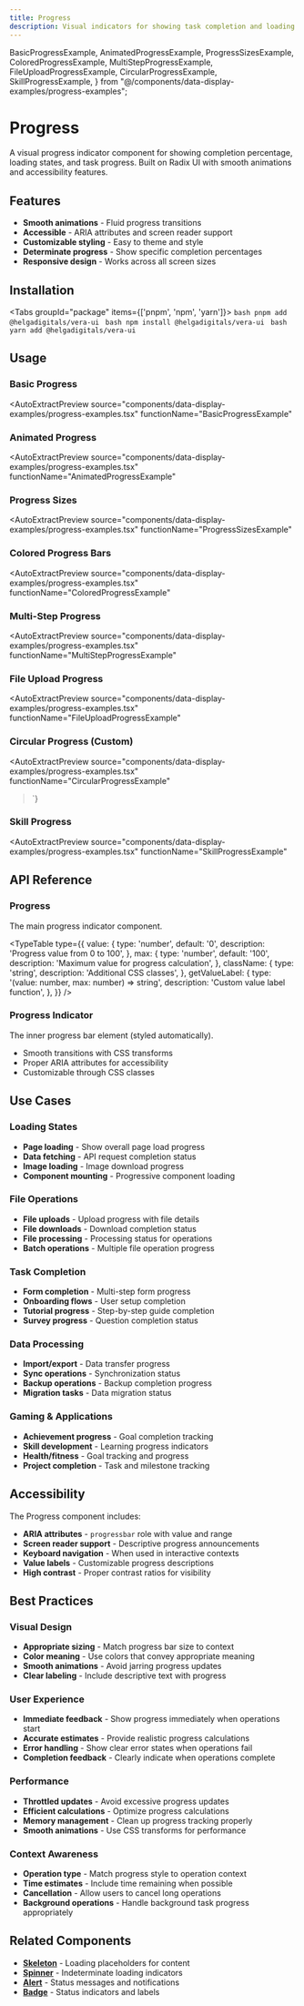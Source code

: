 ```yaml
---
title: Progress
description: Visual indicators for showing task completion and loading states
---
```


  BasicProgressExample,
  AnimatedProgressExample,
  ProgressSizesExample,
  ColoredProgressExample,
  MultiStepProgressExample,
  FileUploadProgressExample,
  CircularProgressExample,
  SkillProgressExample,
} from "@/components/data-display-examples/progress-examples";

# Progress

A visual progress indicator component for showing completion percentage, loading states, and task progress. Built on Radix UI with smooth animations and accessibility features.

## Features

- **Smooth animations** - Fluid progress transitions
- **Accessible** - ARIA attributes and screen reader support
- **Customizable styling** - Easy to theme and style
- **Determinate progress** - Show specific completion percentages
- **Responsive design** - Works across all screen sizes

## Installation

<Tabs groupId="package" items={['pnpm', 'npm', 'yarn']}>
    <Tab value="pnpm" >
      ```bash
      pnpm add @helgadigitals/vera-ui
      ```
    </Tab>
    <Tab value="npm" >
      ```bash
      npm install @helgadigitals/vera-ui
      ```
    </Tab>
    <Tab value="yarn" >
      ```bash
      yarn add @helgadigitals/vera-ui
      ```
    </Tab>
</Tabs>

## Usage

### Basic Progress

<AutoExtractPreview 
  source="components/data-display-examples/progress-examples.tsx" 
  functionName="BasicProgressExample"
>
  <BasicProgressExample />
</AutoExtractPreview>

### Animated Progress

<AutoExtractPreview 
  source="components/data-display-examples/progress-examples.tsx" 
  functionName="AnimatedProgressExample"
>
  <AnimatedProgressExample />
</AutoExtractPreview>

### Progress Sizes

<AutoExtractPreview 
  source="components/data-display-examples/progress-examples.tsx" 
  functionName="ProgressSizesExample"
>
  <ProgressSizesExample />
</AutoExtractPreview>

### Colored Progress Bars

<AutoExtractPreview 
  source="components/data-display-examples/progress-examples.tsx" 
  functionName="ColoredProgressExample"
>
  <ColoredProgressExample />
</AutoExtractPreview>

### Multi-Step Progress

<AutoExtractPreview 
  source="components/data-display-examples/progress-examples.tsx" 
  functionName="MultiStepProgressExample"
>
  <MultiStepProgressExample />
</AutoExtractPreview>

### File Upload Progress

<AutoExtractPreview 
  source="components/data-display-examples/progress-examples.tsx" 
  functionName="FileUploadProgressExample"
>
>
  <FileUploadProgressExample />
</AutoExtractPreview>

### Circular Progress (Custom)

<AutoExtractPreview 
  source="components/data-display-examples/progress-examples.tsx" 
  functionName="CircularProgressExample"
>

>`}
>
  <CircularProgressExample />
</AutoExtractPreview>

### Skill Progress

<AutoExtractPreview 
  source="components/data-display-examples/progress-examples.tsx" 
  functionName="SkillProgressExample"
>
  <SkillProgressExample />
</AutoExtractPreview>

## API Reference

### Progress

The main progress indicator component.

<TypeTable
  type={{
    value: {
      type: 'number',
      default: '0',
      description: 'Progress value from 0 to 100',
    },
    max: {
      type: 'number',
      default: '100',
      description: 'Maximum value for progress calculation',
    },
    className: {
      type: 'string',
      description: 'Additional CSS classes',
    },
    getValueLabel: {
      type: '(value: number, max: number) => string',
      description: 'Custom value label function',
    },
  }}
/>

### Progress Indicator

The inner progress bar element (styled automatically).

- Smooth transitions with CSS transforms
- Proper ARIA attributes for accessibility
- Customizable through CSS classes

## Use Cases

### Loading States
- **Page loading** - Show overall page load progress
- **Data fetching** - API request completion status
- **Image loading** - Image download progress
- **Component mounting** - Progressive component loading

### File Operations
- **File uploads** - Upload progress with file details
- **File downloads** - Download completion status
- **File processing** - Processing status for operations
- **Batch operations** - Multiple file operation progress

### Task Completion
- **Form completion** - Multi-step form progress
- **Onboarding flows** - User setup completion
- **Tutorial progress** - Step-by-step guide completion
- **Survey progress** - Question completion status

### Data Processing
- **Import/export** - Data transfer progress
- **Sync operations** - Synchronization status
- **Backup operations** - Backup completion progress
- **Migration tasks** - Data migration status

### Gaming & Applications
- **Achievement progress** - Goal completion tracking
- **Skill development** - Learning progress indicators
- **Health/fitness** - Goal tracking and progress
- **Project completion** - Task and milestone tracking

## Accessibility

The Progress component includes:

- **ARIA attributes** - `progressbar` role with value and range
- **Screen reader support** - Descriptive progress announcements
- **Keyboard navigation** - When used in interactive contexts
- **Value labels** - Customizable progress descriptions
- **High contrast** - Proper contrast ratios for visibility

## Best Practices

### Visual Design
- **Appropriate sizing** - Match progress bar size to context
- **Color meaning** - Use colors that convey appropriate meaning
- **Smooth animations** - Avoid jarring progress updates
- **Clear labeling** - Include descriptive text with progress

### User Experience
- **Immediate feedback** - Show progress immediately when operations start
- **Accurate estimates** - Provide realistic progress calculations
- **Error handling** - Show clear error states when operations fail
- **Completion feedback** - Clearly indicate when operations complete

### Performance
- **Throttled updates** - Avoid excessive progress updates
- **Efficient calculations** - Optimize progress calculations
- **Memory management** - Clean up progress tracking properly
- **Smooth animations** - Use CSS transforms for performance

### Context Awareness
- **Operation type** - Match progress style to operation context
- **Time estimates** - Include time remaining when possible
- **Cancellation** - Allow users to cancel long operations
- **Background operations** - Handle background task progress appropriately

## Related Components

- **[Skeleton](/docs/components/data-display/skeleton)** - Loading placeholders for content
- **[Spinner](/docs/components/feedback/spinner)** - Indeterminate loading indicators
- **[Alert](/docs/components/data-display/alert)** - Status messages and notifications
- **[Badge](/docs/components/data-display/badge)** - Status indicators and labels